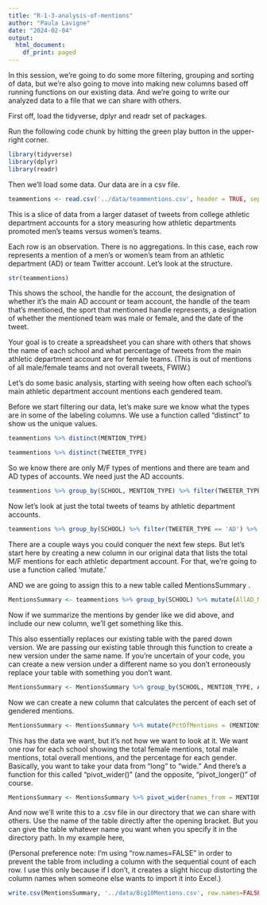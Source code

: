```yaml
---
title: "R-1-3-analysis-of-mentions"
author: "Paula Lavigne"
date: "2024-02-04"
output:
  html_document:
    df_print: paged
---
```


In this session, we're going to do some more filtering, grouping and sorting of data, but we're also going to move into making new columns based off running functions on our existing data. And we're going to write our analyzed data to a file that we can share with others.

First off, load the tidyverse, dplyr and readr set of packages.

Run the following code chunk by hitting the green play button in the upper-right corner.

```r
library(tidyverse)
library(dplyr)
library(readr)
```

Then we'll load some data. Our data are in a csv file. 

```r
teammentions <- read.csv('../data/teammentions.csv', header = TRUE, sep=",", quote = "\"")
```

This is a slice of data from a larger dataset of tweets from college athletic department accounts for a story measuring how athletic departments promoted men's teams versus women's teams. 

Each row is an observation. There is no aggregations. In this case, each row represents a mention of a men's or women's team from an athletic department (AD) or team Twitter account. Let's look at the structure.

```r
str(teammentions)
```

This shows the school, the handle for the account, the designation of whether it's the main AD account or team account, the handle of the team that's mentioned, the sport that mentioned handle represents, a designation of whether the mentioned team was male or female, and the date of the tweet. 

Your goal is to create a spreadsheet you can share with others that shows the name of each school and what percentage of tweets from the main athletic department account are for female teams. (This is out of mentions of all male/female teams and not overall tweets, FWIW.)

Let's do some basic analysis, starting with seeing how often each school's main athletic department account mentions each gendered team.


Before we start filtering our data, let's make sure we know what the types are in some of the labeling columns. We use a function called "distinct" to show us the unique values.

```r
teammentions %>% distinct(MENTION_TYPE)

teammentions %>% distinct(TWEETER_TYPE)

```

So we know there are only M/F types of mentions and there are team and AD types of accounts. We need just the AD accounts. 


```r
teammentions %>% group_by(SCHOOL, MENTION_TYPE) %>% filter(TWEETER_TYPE == 'AD') %>% summarise(MENTIONS=n())
```

Now let's look at just the total tweets of teams by athletic department accounts. 

```r
teammentions %>% group_by(SCHOOL) %>% filter(TWEETER_TYPE == 'AD') %>% summarise(MENTIONS=n())
```

There are a couple ways you could conquer the next few steps. But let's start here by creating a new column in our original data that lists the total M/F mentions for each athletic department account. For that, we're going to use a function called 'mutate.' 

AND we are going to assign this to a new table called MentionsSummary . 

```r
MentionsSummary <- teammentions %>% group_by(SCHOOL) %>% mutate(AllAD_MF = sum(TWEETER_TYPE == 'AD'))
```

Now if we summarize the mentions by gender like we did above, and include our new column, we'll get something like this. 

This also essentially replaces our existing table with the pared down version. We are passing our existing table through this function to create a new version under the same name. If you're uncertain of your code, you can create a new version under a different name so you don't erroneously replace your table with something you don't want. 

```r
MentionsSummary <- MentionsSummary %>% group_by(SCHOOL, MENTION_TYPE, AllAD_MF) %>% filter(TWEETER_TYPE == 'AD') %>% summarise(MENTIONS=n())
```

Now we can create a new column that calculates the percent of each set of gendered mentions.

```r
MentionsSummary <- MentionsSummary %>% mutate(PctOfMentions = (MENTIONS/AllAD_MF))
```

This has the data we want, but it's not how we want to look at it. We want one row for each school showing the total female mentions, total male mentions, total overall mentions, and the percentage for each gender. Basically, you want to take your data from "long" to "wide." And there's a function for this called "pivot_wider()" (and the opposite, "pivot_longer()" of course.

```r
MentionsSummary <- MentionsSummary %>% pivot_wider(names_from = MENTION_TYPE, values_from = c(MENTIONS, PctOfMentions))
```

And now we'll write this to a .csv file in our directory that we can share with others. Use the name of the table directly after the opening bracket. But you can give the table whatever name you want when you specify it in the directory path. In my example here, 

(Personal preference note: I'm using "row.names=FALSE" in order to prevent the table from including a column with the sequential count of each row. I use this only because if I don't, it creates a slight hiccup distorting the column names when someone else wants to import it into Excel.)  

```r
write.csv(MentionsSummary, '../data/Big10Mentions.csv', row.names=FALSE)
```

